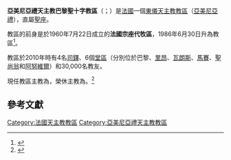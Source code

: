{{Multiple issues|
{{Primarysources|time=2020-06-27T14:09:36+00:00}}
{{Refimprove|time=2020-06-27T14:09:36+00:00}}
}}
{{Infobox Roman Catholic diocese
|jurisdiction = 教區
|name = 亞美尼亞禮天主教巴黎聖十字
|latin= Eparchia Sanctae Crucis Lutetiae Parisiorum
|border = catholic
|image =[[File:Cathédrale_Sainte-Croix,_Paris_-_Front_View.jpg|250px]]
|caption =聖十字架主教座堂
|location = [[法國|法國]]
|territory =
|population = 12,000
|rite = [[亞美尼亞禮天主教會|亞美尼亞禮]]
|patron =
|province =（直屬[[聖座|聖座]]）
|established = 1960年
|cathedral = [[聖十字架主教座堂_(巴黎)|聖十字架主教座堂]]
|co-cathedral =
|leadership = 主教 
|website = 
|pope = {{incumbent pope}}
|ordinary = {{link-fr|厄里亞·耶吉阿揚|Élie Yéghiayan}}
|coadjutor bishop = 
|auxiliary = 
|emeritus = {{link-fr|若望·泰魯茲|Jean Teyrouz}}
}}

'''亞美尼亞禮天主教巴黎聖十字教區'''（{{lang-la|Eparchia Sanctae Crucis Lutetiae Parisiorum}}；{{lang-fr|Éparchie Sainte-Croix-de-Paris des Arméniens}}）是[[法國|法國]]一個[[東儀天主教|東儀天主教]][[教區|教區]]（[[亞美尼亞禮天主教會|亞美尼亞禮]]），直屬[[聖座|聖座]]。

教區的前身是於1960年7月22日成立的'''法國宗座代牧區'''，1986年6月30日升為教區<ref>{{cite web |title=S. CRUCIS LUTETIAE PARISIORUM* |url=https://w2.vatican.va/content/john-paul-ii/la/apost_constitutions/documents/hf_jp-ii_apc_19860630_s-crucis-lutetiae-parisiorum.html |publisher=Libreria Editrice Vaticana |accessdate=2020-06-27 |archiveurl=https://web.archive.org/web/20200627123605/https://w2.vatican.va/content/john-paul-ii/la/apost_constitutions/documents/hf_jp-ii_apc_19860630_s-crucis-lutetiae-parisiorum.html |archivedate=2020-06-27 |language=la |date=1986-06-30 |dead-url=no }}</ref>。

教區於2010年時有4名[[司鐸|司鐸]]、6個[[堂區|堂區]]（分別位於巴黎、[[里昂|里昂]]、[[瓦朗斯|瓦朗斯]]、[[馬賽|馬賽]]、[[聖尚翁_(盧瓦爾省)|聖尚翁]]和[[阿努維爾|阿努維爾]]）和30,000名教友。

現任教區主教為{{link-fr|厄里亞·耶吉阿揚|Élie Yéghiayan}}，榮休主教為{{link-fr|若望·泰魯茲|Jean Teyrouz}}。<ref>{{cite press release |title=Resignations and Appointments, 23.06.2018 |url=https://press.vatican.va/content/salastampa/en/bollettino/pubblico/2018/06/23/180623b.html |publisher=Holy See Press Office |accessdate=2020-06-27 |archiveurl=https://web.archive.org/web/20200627115917/https://press.vatican.va/content/salastampa/en/bollettino/pubblico/2018/06/23/180623b.html |archivedate=2020-06-27 |language=en |date=2018-06-23 |dead-url=no }}</ref>

==參考文獻==
{{reflist}}

{{法國天主教教區}}
{{亞美尼亞禮天主教會教區}}
[[Category:法國天主教教區|Category:法國天主教教區]]
[[Category:亞美尼亞禮天主教教區|Category:亞美尼亞禮天主教教區]]